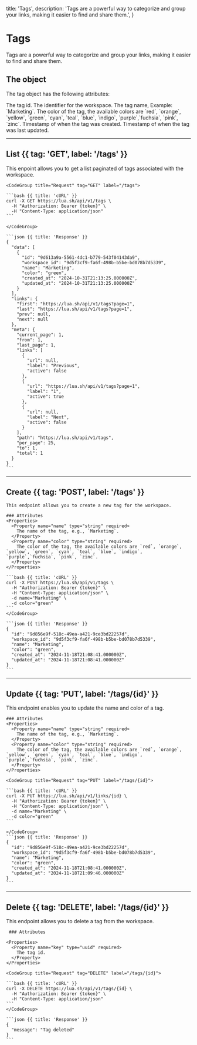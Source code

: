   title: 'Tags',
  description:
    'Tags are a powerful way to categorize and group your links, making it easier to find and share them.',
}

# Tags
Tags are a powerful way to categorize and group your links, making it easier to find and share them.

## The object
The tag object has the following attributes:

<Properties>
  <Property name="id" type="uuid">
    The tag id.
  </Property>
  <Property name="workspace_id" type="string">
    The identifier for the workspace.
  </Property>
  <Property name="name" type="string">
    The tag name, Example: `Marketing`.
  </Property>
  <Property name="color" type="string">
    The color of the tag, the available colors are `red`, `orange`, `yellow`, `green`, `cyan`, `teal`, `blue`, `indigo`, `purple`,`fuchsia`, `pink`, `zinc`.
  </Property>
  <Property name="created_at" type="timestamp">
    Timestamp of when the tag was created.
  </Property>
  <Property name="updated_at" type="timestamp">
    Timestamp of when the tag was last updated.
  </Property>
</Properties>

---

## List {{ tag: 'GET', label: '/tags' }}

<Row>
  <Col>
    This enpoint allows you to get a list paginated of tags associated with the workspace.
  </Col>
  <Col sticky>

    <CodeGroup title="Request" tag="GET" label="/tags">

    ```bash {{ title: 'cURL' }}
    curl -X GET https://lua.sh/api/v1/tags \
      -H "Authorization: Bearer {token}" \
      -H "Content-Type: application/json"
    ```

    </CodeGroup>

    ```json {{ title: 'Response' }}
    {
      "data": [
        {
          "id": "9d613a9a-5561-4dc1-b779-543f04143da9",
          "workspace_id": "9d5f3cf9-fa6f-498b-b5be-bd078b7d5339",
          "name": "Marketing",
          "color": "green",
          "created_at": "2024-10-31T21:13:25.000000Z",
          "updated_at": "2024-10-31T21:13:25.000000Z"
        }
      ],
      "links": {
        "first": "https://lua.sh/api/v1/tags?page=1",
        "last": "https://lua.sh/api/v1/tags?page=1",
        "prev": null,
        "next": null
      },
      "meta": {
        "current_page": 1,
        "from": 1,
        "last_page": 1,
        "links": [
          {
            "url": null,
            "label": "Previous",
            "active": false
          },
          {
            "url": "https://lua.sh/api/v1/tags?page=1",
            "label": "1",
            "active": true
          },
          {
            "url": null,
            "label": "Next",
            "active": false
          }
        ],
        "path": "https://lua.sh/api/v1/tags",
        "per_page": 25,
        "to": 1,
        "total": 1
      }
    }
    ```
  </Col>
</Row>

---

## Create {{ tag: 'POST', label: '/tags' }}

<Row>
  <Col>

    This endpoint allows you to create a new tag for the workspace.

    ### Attributes
    <Properties>
      <Property name="name" type="string" required>
        The name of the tag, e.g., `Marketing`.
      </Property>
      <Property name="color" type="string" required>
        The color of the tag, the available colors are `red`, `orange`, `yellow`, `green`, `cyan`, `teal`, `blue`, `indigo`, `purple`,`fuchsia`, `pink`, `zinc`.
      </Property>
    </Properties>
  </Col>
  <Col sticky>
    <CodeGroup title="Request" tag="POST" label="/tags">

    ```bash {{ title: 'cURL' }}
    curl -X POST https://lua.sh/api/v1/tags \
      -H "Authorization: Bearer {token}" \
      -H "Content-Type: application/json" \
      -d name="Marketing" \
      -d color="green"
    ```
    </CodeGroup>

    ```json {{ title: 'Response' }}
    {
      "id": "9d856e9f-518c-49ea-a421-9ce3bd22257d",
      "workspace_id": "9d5f3cf9-fa6f-498b-b5be-bd078b7d5339",
      "name": "Marketing",
      "color": "green",
      "created_at": "2024-11-18T21:08:41.000000Z",
      "updated_at": "2024-11-18T21:08:41.000000Z"
    }
    ```
  </Col>
</Row>

---

## Update {{ tag: 'PUT', label: '/tags/{id}' }}

<Row>
  <Col>
    This endpoint enables you to update the name and color of a tag.

    ### Attributes
    <Properties>
      <Property name="name" type="string" required>
        The name of the tag, e.g., `Marketing`.
      </Property>
      <Property name="color" type="string" required>
        The color of the tag, the available colors are `red`, `orange`, `yellow`, `green`, `cyan`, `teal`, `blue`, `indigo`, `purple`,`fuchsia`, `pink`, `zinc`.
      </Property>
    </Properties>
  </Col>
  <Col sticky>

    <CodeGroup title="Request" tag="PUT" label="/tags/{id}">

    ```bash {{ title: 'cURL' }}
    curl -X PUT https://lua.sh/api/v1/links/{id} \
      -H "Authorization: Bearer {token}" \
      -H "Content-Type: application/json" \
      -d name="Marketing" \
      -d color="green"
    ```

    </CodeGroup>
    ```json {{ title: 'Response' }}
    {
      "id": "9d856e9f-518c-49ea-a421-9ce3bd22257d",
      "workspace_id": "9d5f3cf9-fa6f-498b-b5be-bd078b7d5339",
      "name": "Marketing",
      "color": "green",
      "created_at": "2024-11-18T21:08:41.000000Z",
      "updated_at": "2024-11-18T21:09:46.000000Z"
    }
    ```
  </Col>
</Row>

---

## Delete {{ tag: 'DELETE', label: '/tags/{id}' }}

<Row>
  <Col>
    This endpoint allows you to delete a tag from the workspace.

     ### Attributes

    <Properties>
      <Property name="key" type="uuid" required>
        The tag id.
      </Property>
    </Properties>
  </Col>
  <Col sticky>

    <CodeGroup title="Request" tag="DELETE" label="/tags/{id}">

    ```bash {{ title: 'cURL' }}
    curl -X DELETE https://lua.sh/api/v1/tags/{id} \
      -H "Authorization: Bearer {token}" \
      -H "Content-Type: application/json"
    ```
    </CodeGroup>

    ```json {{ title: 'Response' }}
    {
      "message": "Tag deleted"
    }
    ```
  </Col>
</Row>
